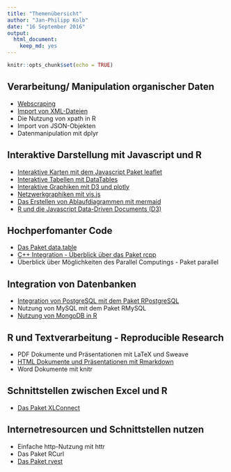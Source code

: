 ```yaml
---
title: "Themenübersicht"
author: "Jan-Philipp Kolb"
date: "16 September 2016"
output: 
  html_document: 
    keep_md: yes
---
```


```r
knitr::opts_chunk$set(echo = TRUE)
```


## Verarbeitung/ Manipulation organischer Daten

- [Webscraping](https://github.com/Japhilko/RInterfaces/blob/master/slides/Webscraping.md)
-	[Import von XML-Dateien](https://github.com/Japhilko/RInterfaces/blob/master/slides/XML.md)
-	Die Nutzung von xpath in R
-	Import von JSON-Objekten
-	Datenmanipulation mit dplyr




## Interaktive Darstellung mit Javascript und R

-	[Interaktive Karten mit dem Javascript Paket leaflet](https://github.com/Japhilko/RInterfaces/blob/master/slides/leaflet.md)
-	[Interaktive Tabellen mit DataTables](https://github.com/Japhilko/RInterfaces/blob/master/slides/DataTables.md)
-	[Interaktive Graphiken mit D3 und plotly](https://github.com/Japhilko/RInterfaces/blob/master/slides/plotly.md)
-	[Netzwerkgraphiken mit vis.js](https://github.com/Japhilko/RInterfaces/blob/master/slides/visNetwork.md)
-	[Das Erstellen von Ablaufdiagrammen mit mermaid](https://github.com/Japhilko/RInterfaces/blob/master/slides/mermaid.md)
-	[R und die Javascript Data-Driven Documents (D3)](https://github.com/Japhilko/RInterfaces/blob/master/slides/D3.md)


## Hochperfomanter Code

-	[Das Paket data.table](slides/Erweiterung_datatable.md)
-	[C++ Integration - Überblick über das Paket rcpp](https://github.com/Japhilko/RInterfaces/blob/master/slides/rcpp.md)
-	Überblick über Möglichkeiten des Parallel Computings - Paket parallel

## Integration von Datenbanken

-	[Integration von PostgreSQL mit dem Paket 
RPostgreSQL](https://github.com/Japhilko/RInterfaces/blob/master/slides/RPostgreSQL.Rmd)
-	Nutzung von MySQL mit dem Paket RMySQL
-	[Nutzung von MongoDB in R](https://github.com/Japhilko/RInterfaces/blob/master/slides/Rmongodb.md)

## R und Textverarbeitung - Reproducible Research

-	PDF Dokumente und Präsentationen mit LaTeX und Sweave
-	[HTML Dokumente und Präsentationen mit Rmarkdown](https://github.com/Japhilko/RInterfaces/blob/master/slides/presentHTML.md)
-	Word Dokumente mit knitr

## Schnittstellen zwischen Excel und R
-	[Das Paket XLConnect](https://github.com/Japhilko/RInterfaces/blob/master/slides/Rexcel.md)

## Internetresourcen und Schnittstellen nutzen

-	Einfache http-Nutzung mit httr
-	Das Paket RCurl
- [Das Paket rvest](slides/rvest.Rmd)
